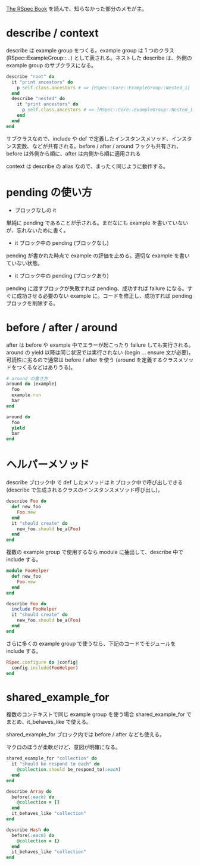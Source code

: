[http://pragprog.com/book/achbd/the-rspec-book The RSpec Book] を読んで、知らなかった部分のメモが主。

= describe / context =
describe は example group をつくる。example group は 1 つのクラス (RSpec::ExampleGroup::...) として表される。ネストした describe は、外側の example group のサブクラスになる。

<source lang="ruby">
describe "root" do
  it "print ancestors" do
    p self.class.ancestors # => [RSpec::Core::ExampleGroup::Nested_1]
  end
  describe "nested" do
    it "print ancestors" do
      p self.class.ancestors # => [RSpec::Core::ExampleGroup::Nested_1::Nested_1, RSpec::Core::ExampleGroup::Nested_1]
    end
  end
end
</source>

サブクラスなので、include や def で定義したインスタンスメソッド、インスタンス変数、などが共有される。before / after / around フックも共有され、before は外側から順に、after は内側から順に適用される

context は describe の alias なので、まったく同じように動作する。

= pending の使い方 =

* ブロックなしの it
単純に pending であることが示される。まだなにも example を書いていないが、忘れないために書く。

* it ブロック中の pending (ブロックなし)
pending が書かれた時点で example の評価を止める。適切な example を書いていない状態。

* it ブロック中の pending (ブロックあり)
pending に渡すブロックが失敗すれば pending、成功すれば failure になる。すぐに成功させる必要のない example に。コードを修正し、成功すれば pending ブロックを削除する。

= before / after / around =
after は before や example 中でエラーが起こったり failure しても実行される。around の yield 以降は同じ状況では実行されない (begin ... ensure 文が必要)。可読性に劣るので通常は before / after を使う (around を定義するクラスメソッドをつくるなどはありうる)。

<source lang="ruby">
# around の書き方
around do |example|
  foo
  example.run
  bar
end

around do
  foo
  yield
  bar
end
</source>

= ヘルパーメソッド =
describe ブロック中 で def したメソッドは it ブロック中で呼び出しできる (describe で生成されるクラスのインスタンスメソッド呼び出し)。

<source lang="ruby">
describe Foo do
  def new_foo
    Foo.new
  end  
  it "should create" do
    new_foo.should be_a(Foo)
  end
end
</source>

複数の example group で使用するなら module に抽出して、describe 中で include する。

<source lang="ruby">
module FooHelper
  def new_foo
    Foo.new
  end
end

describe Foo do
  include FooHelper
  it "should create" do
    new_foo.should be_a(Foo)
  end
end
</source>

さらに多くの example group で使うなら、下記のコードでモジュールを include する。

<source lang="ruby">
RSpec.configure do |config|
  config.include(FooHelper)
end
</source>

= shared_example_for =
複数のコンテキストで同じ example group を使う場合 shared_example_for でまとめ、it_behaves_like で使える。

shared_example_for ブロック内では before / after なども使える。

マクロのほうが柔軟だけど、意図が明確になる。 

<source lang="ruby">
shared_example_for "collection" do
  it "should be respond to each" do
    @collection.should be_respond_to(:each)
  end
end

describe Array do
  before(:each) do
    @collection = []
  end
  it_behaves_like "collection"
end

describe Hash do
  before(:each) do
    @collection = {}
  end
  it_behaves_like "collection"
end
</source>